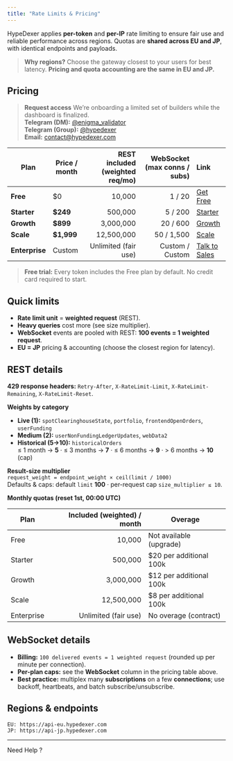 ```yaml
---
title: "Rate Limits & Pricing"
---
```


HypeDexer applies **per-token** and **per-IP** rate limiting to ensure fair use and reliable performance across regions. Quotas are **shared across EU and JP**, with identical endpoints and payloads.

> **Why regions?** Choose the gateway closest to your users for best latency. **Pricing and quota accounting are the same in EU and JP.**


## Pricing

> **Request access**
> We’re onboarding a limited set of builders while the dashboard is finalized.  
> **Telegram (DM):** [@enigma_validator](https://t.me/enigma_validator)  
> **Telegram (Group):** [@hypedexer](https://t.me/hypedexer)  
> **Email:** [contact@hypedexer.com](mailto:contact@hypedexer.com)


| Plan           | Price / month | REST included (weighted req/mo) | **WebSocket** (max conns / subs) | Link |
| -------------- | ------------- | -------------------------------:| ---------------------------------:| :--- |
| **Free**       | $0            | 10,000                           | 1 / 20                             | [Get Free](https://t.me/hypedexer) |
| **Starter**    | **$249**      | 500,000                          | 5 / 200                            | [Starter](https://t.me/hypedexer) |
| **Growth**     | **$899**      | 3,000,000                        | 20 / 600                           | [Growth](https://t.me/hypedexer) |
| **Scale**      | **$1,999**    | 12,500,000                       | 50 / 1,500                         | [Scale](https://t.me/hypedexer) |
| **Enterprise** | Custom        | Unlimited (fair use)             | Custom / Custom                    | [Talk to Sales](https://t.me/hypedexer) |


> **Free trial:** Every token includes the Free plan by default. No credit card required to start.

## Quick limits

- **Rate limit unit** = **weighted request** (REST).  
- **Heavy queries** cost more (see size multiplier).  
- **WebSocket** events are pooled with REST: **100 events = 1 weighted request**.  
- **EU = JP** pricing & accounting (choose the closest region for latency).

## REST details

**429 response headers:** `Retry-After`, `X-RateLimit-Limit`, `X-RateLimit-Remaining`, `X-RateLimit-Reset`.

**Weights by category**
- **Live (1):** `spotClearinghouseState`, `portfolio`, `frontendOpenOrders`, `userFunding`
- **Medium (2):** `userNonFundingLedgerUpdates`, `webData2`
- **Historical (5→10):** `historicalOrders`  
  ≤ 1 month → **5** · ≤ 3 months → **7** · ≤ 6 months → **9** · > 6 months → **10** (cap)

**Result-size multiplier**  
`request_weight = endpoint_weight × ceil(limit / 1000)`  
Defaults & caps: default `limit` **100** · per-request cap `size_multiplier ≤ 10`.

**Monthly quotas (reset 1st, 00:00 UTC)**

| Plan       | Included (weighted) / month | Overage                 |
| ---------- | --------------------------: | ----------------------- |
| Free       | 10,000                       | Not available (upgrade) |
| Starter    | 500,000                      | $20 per additional 100k |
| Growth     | 3,000,000                    | $12 per additional 100k |
| Scale      | 12,500,000                   | $8 per additional 100k  |
| Enterprise | Unlimited (fair use)         | No overage (contract)   |


## WebSocket details

- **Billing:** `100 delivered events = 1 weighted request` (rounded up per minute per connection).
- **Per-plan caps:** see the **WebSocket** column in the pricing table above.
- **Best practice:** multiplex many **subscriptions** on a few **connections**; use backoff, heartbeats, and batch subscribe/unsubscribe.


## Regions & endpoints

```text
EU: https://api-eu.hypedexer.com
JP: https://api-jp.hypedexer.com
```
---
Need Help ?

<Columns cols={2}>
  <Card title="Telegram" icon="telegram" href="https://t.me/hypedexer">
    
  </Card>
  <Card title="Discord" icon="discord" href="https://discord.com/invite/cbKncMeZ52">
    
  </Card>
  <Card title="Email" icon="envelope" href="mailto:contact@hypedexer.com">
    
  </Card>
  <Card title="Twitter" icon="twitter" href="https://x.com/hypedexer">
    
  </Card>
</Columns>